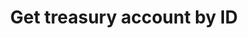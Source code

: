 ---
title: 'Get treasury account by ID'
openapi: 'GET /2023-11/admin/treasuryAccounts/{id}'
description: 'Retrieves detailed information about a specific treasury account using its unique ID. This includes account metadata, current balance, currency, transaction history summary, and related financial details.'
---